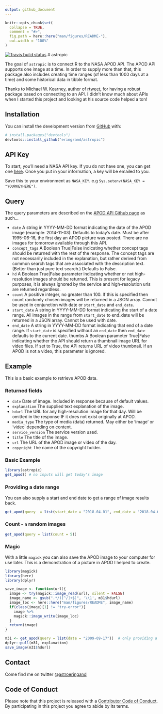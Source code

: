 ```yaml
---
output: github_document
---
```


<!-- README.md is generated from README.Rmd. Please edit that file -->

```r
knitr::opts_chunk$set(
  collapse = TRUE,
  comment = "#>",
  fig.path = here::here("man/figures/README-"),
  out.width = "100%"
)
```

<!-- badges: start -->
[![Travis build status](https://travis-ci.org/eringrand/astropic.svg?branch=master)](https://travis-ci.org/eringrand/astropic)
<!-- badges: end -->
# astropic

The goal of `astropic` is to connect R to the NASA APOD API. The APOD API supports one image at a time. In order to supply more than that, this package also includes creating time ranges (of less than 1000 days at a time) and some historical data in tibble format.

Thanks to Michael W. Kearney, author of [rtweet](http://rtweet.info), for having a robust package based on connecting to an API. I didn't know much about APIs when I started this project and looking at his source code helped a ton! 

## Installation

You can install the development version from [GitHub](https://github.com/) with:

``` r
# install.packages("devtools")
devtools::install_github("eringrand/astropic")
```
## API Key
To start, you'll need a NASA API key. If you do not have one, you can get one [here](https://api.nasa.gov/index.html#apply-for-an-api-key). Once you put in your information, a key will be emailed to you.

Save this to your environment as `NASA_KEY`. e.g `Sys.setenv(NASA_KEY = "YOURKEYHERE")`.


## Query
The query parameters are described on the [APOD API Github page](https://github.com/nasa/apod-api) as such...

- `date` A string in YYYY-MM-DD format indicating the date of the APOD image (example: 2014-11-03). Defaults to today's date. Must be after 1995-06-16, the first day an APOD picture was posted. There are no images for tomorrow available through this API.
- `concept_tags` A Boolean True|False indicating whether concept tags should be returned with the rest of the response. The concept tags are not necessarily included in the explanation, but rather derived from common search tags that are associated with the description text. (Better than just pure text search.) Defaults to False.
- `hd` A Boolean True|False parameter indicating whether or not high-resolution images should be returned. This is present for legacy purposes, it is always ignored by the service and high-resolution urls are returned regardless.
- `count` A positive integer, no greater than 100. If this is specified then count randomly chosen images will be returned in a JSON array. Cannot be used in conjunction with date or `start_date` and `end_date`.
- `start_date` A string in YYYY-MM-DD format indicating the start of a date range. All images in the range from `start_date` to end_date will be returned in a JSON array. Cannot be used with date.
- `end_date` A string in YYYY-MM-DD format indicating that end of a date range. If `start_date` is specified without an `end_date` then `end_date` defaults to the current date.
thumbs A Boolean parameter True|False indicating whether the API should return a thumbnail image URL for video files. If set to True, the API returns URL of video thumbnail. If an APOD is not a video, this parameter is ignored.

## Example

This is a basic example to retrieve APOD data. 

### Returned fields

- `date` Date of image. Included in response because of default values.
 - `explanation` The supplied text explanation of the image.
 - `hdurl` The URL for any high-resolution image for that day. Will be omitted in the response IF it does not exist originally at APOD.
 - `media_type` The type of media (data) returned. May either be 'image' or 'video' depending on content.
 - `service_version` The service version used.
 - `title` The title of the image.
 - `url` The URL of the APOD image or video of the day.
 - `copyright` The name of the copyright holder.



### Basic Example
```r
library(astropic)
get_apod() # no inputs will get today's image
```

### Providing a date range

You can also supply a start and end date to get a range of image results back.
```r
get_apod(query  = list(start_date = "2018-04-01", end_date = "2018-04-03"))
```
### Count - `n` random images
```r
get_apod(query = list(count = 5))
```


### Magic

With a little `magick` you can also save the APOD image to your computer for use later. This is a demonstration of a picture in APOD I helped to create.

```r
library(magick)
library(here)
library(dplyr)

save_image <- function(url){
  image <- try(magick::image_read(url), silent = FALSE)
  image_name <- gsub(".*/([^/]+$)", '\\1', m31$hdurl)
  image_loc <- here::here("man/figures/README", image_name)
  if(class(image)[1] != "try-error"){
    image %>%
    magick::image_write(image_loc)
  }
  return(image)
}

m31 <- get_apod(query = list(date = "2009-09-17"))  # only providing a start date will give the image just for that day
dplyr::pull(m31, explanation)
save_image(m31$hdurl)
```

## Contact
Come find me on twitter @[astroeringand](https://twitter.com/astroeringrand)


## Code of Conduct
Please note that this project is released with a [Contributor Code of Conduct](.github/CODE_OF_CONDUCT.md).
By participating in this project you agree to abide by its terms.
